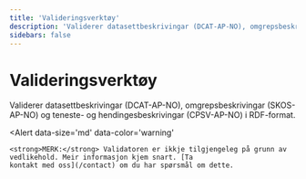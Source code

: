 ```yaml
---
title: 'Valideringsverktøy'
description: 'Validerer datasettbeskrivingar (DCAT-AP-NO), omgrepsbeskrivingar (SKOS-AP-NO) og teneste- og hendingesbeskrivingar (CPSV-AP-NO) i RDF-format.'
sidebars: false
---
```


# Valideringsverktøy

<Ingress>
    Validerer datasettbeskrivingar (DCAT-AP-NO), omgrepsbeskrivingar (SKOS-AP-NO) og teneste- og hendingesbeskrivingar
    (CPSV-AP-NO) i RDF-format.
</Ingress>

<Alert
    data-size='md'
    data-color='warning'
>
    <strong>MERK:</strong> Validatoren er ikkje tilgjengeleg på grunn av vedlikehold. Meir informasjon kjem snart. [Ta
    kontakt med oss](/contact) om du har spørsmål om dette.
</Alert>
